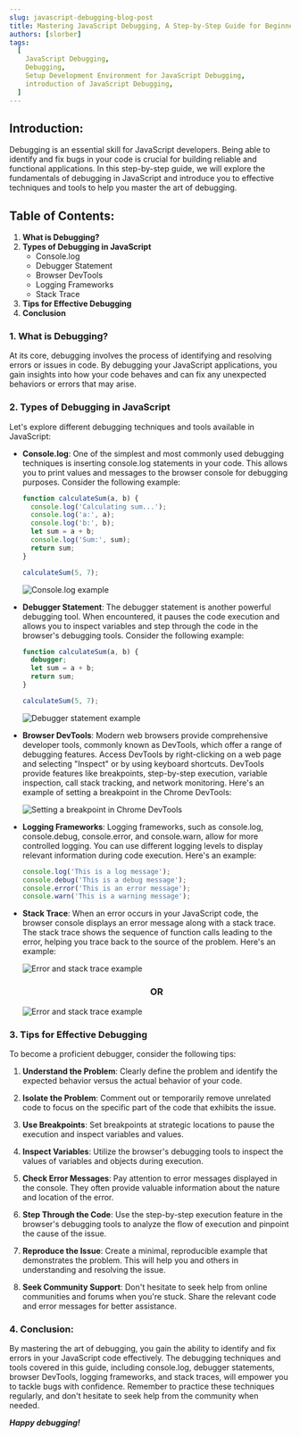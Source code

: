 ```yaml
---
slug: javascript-debugging-blog-post
title: Mastering JavaScript Debugging, A Step-by-Step Guide for Beginners
authors: [slorber]
tags:
  [
    JavaScript Debugging,
    Debugging,
    Setup Development Environment for JavaScript Debugging,
    introduction of JavaScript Debugging,
  ]
---
```


## Introduction:
Debugging is an essential skill for JavaScript developers. 
Being able to identify and fix bugs in your code is crucial for building reliable and functional applications. 
In this step-by-step guide, we will explore the 
fundamentals of debugging in JavaScript and introduce you to effective techniques and tools to help you master the art of debugging.


## Table of Contents:
1. **What is Debugging?**
2. **Types of Debugging in JavaScript**
   - Console.log
   - Debugger Statement
   - Browser DevTools
   - Logging Frameworks
   - Stack Trace
3. **Tips for Effective Debugging**
4. **Conclusion**

### 1. What is Debugging?
At its core, debugging involves the process of identifying and resolving errors or issues in code. By debugging your JavaScript applications, you gain insights into how your code behaves and can fix any unexpected behaviors or errors that may arise.

### 2. Types of Debugging in JavaScript
Let's explore different debugging techniques and tools available in JavaScript:

- **Console.log**: One of the simplest and most commonly used debugging techniques is inserting console.log statements in your code. This allows you to print values and messages to the browser console for debugging purposes. Consider the following example:

  ```javascript
  function calculateSum(a, b) {
    console.log('Calculating sum...');
    console.log('a:', a);
    console.log('b:', b);
    let sum = a + b;
    console.log('Sum:', sum);
    return sum;
  }
  
  calculateSum(5, 7);
  ```

  ![Console.log example](./img/Debugging-console-log.jpg)

- **Debugger Statement**: The debugger statement is another powerful debugging tool. When encountered, it pauses the code execution and allows you to inspect variables and step through the code in the browser's debugging tools. Consider the following example:

  ```javascript
  function calculateSum(a, b) {
    debugger;
    let sum = a + b;
    return sum;
  }
  
  calculateSum(5, 7);
  ```

  ![Debugger statement example](./img/Debugger-source.jpg)

- **Browser DevTools**: Modern web browsers provide comprehensive developer tools, commonly known as DevTools, which offer a range of debugging features. Access DevTools by right-clicking on a web page and selecting "Inspect" or by using keyboard shortcuts. DevTools provide features like breakpoints, step-by-step execution, variable inspection, call stack tracking, and network monitoring. Here's an example of setting a breakpoint in the Chrome DevTools:

  ![Setting a breakpoint in Chrome DevTools](./img/dev-tools.gif)

- **Logging Frameworks**: Logging frameworks, such as console.log, console.debug, console.error, and console.warn, allow for more controlled logging. You can use different logging levels to display relevant information during code execution. Here's an example:

  ```javascript
  console.log('This is a log message');
  console.debug('This is a debug message');
  console.error('This is an error message');
  console.warn('This is a warning message');
  ```

- **Stack Trace**: When an error occurs in your JavaScript code, the browser console displays an error message along with a stack trace. The stack trace shows the sequence of function calls leading to the error, helping you trace back to the source of the problem. Here's an example:

  ![Error and stack trace example](./img/async.gif)

  <h3 align="center"> OR </h3>

  ![Error and stack trace example](./img/stack-trace.png)

### 3. Tips for Effective Debugging
To become a proficient debugger, consider the following tips:

1. **Understand the Problem**: Clearly define the problem and identify the expected behavior versus the actual behavior of your code.

2. **Isolate the Problem**: Comment out or temporarily remove unrelated code to focus on the specific part of the code that exhibits the issue.

3. **Use Breakpoints**: Set breakpoints at strategic locations to pause the execution and inspect variables and values.

4. **Inspect Variables**: Utilize the browser's debugging tools to inspect the values of variables and objects during execution.

5. **Check Error Messages**: Pay attention to error messages displayed in the console. They often provide valuable information about the nature and location of the error.

6. **Step Through the Code**: Use the step-by-step execution feature in the browser's debugging tools to analyze the flow of execution and pinpoint the cause of the issue.

7. **Reproduce the Issue**: Create a minimal, reproducible example that demonstrates the problem. This will help you and others in understanding and resolving the issue.

8. **Seek Community Support**: Don't hesitate to seek help from online communities and forums when you're stuck. Share the relevant code and error messages for better assistance.

### 4. Conclusion:
By mastering the art of debugging, you gain the ability to identify and fix errors in your JavaScript code effectively. The debugging techniques and tools covered in this guide, including console.log, debugger statements, browser DevTools, logging frameworks, and stack traces, will empower you to tackle bugs with confidence. Remember to practice these techniques regularly, and don't hesitate to seek help from the community when needed.

***Happy debugging!***
